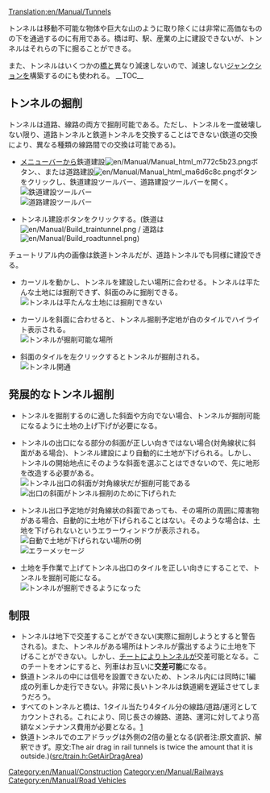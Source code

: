 [[Translation:en/Manual/Tunnels]]

{{ja/Manual/Tutorial/Navigation}}
トンネルは移動不可能な物体や巨大な山のように取り除くには非常に高価なものの下を通過するのに有用である。橋は町、駅、産業の上に建設できないが、トンネルはそれらの下に掘ることができる。

また、トンネルはいくつかの[[en/Manual/Bridges|橋]]と異なり減速しないので、減速しない[[en/Community/Junctionary/Main Page|ジャンクション]]を構築するのにも使われる。
__TOC__
==トンネルの掘削==
トンネルは道路、線路の両方で掘削可能である。ただし、トンネルを一度破壊しない限り、道路トンネルと鉄道トンネルを交換することはできない(鉄道の交換により、異なる種類の線路間での交換は可能である)。
*[[en/Manual/Game interface#the-menu-bar|メニューバー]]から鉄道建設[[File:en/Manual/Manual html m772c5b23.png]]ボタン、、または道路建設[[File:en/Manual/Manual html ma6d6c8c.png]]ボタンをクリックし、鉄道建設ツールバー、道路建設ツールバーを開く。<br/>[[File:en/Manual/Railroad Construction.png|none|frame|鉄道建設ツールバー]]<br/>[[File:en/Manual/Road constructionnew.png|none|frame|道路建設ツールバー]]

*トンネル建設ボタンをクリックする。(鉄道は[[File:en/Manual/Build traintunnel.png]] / 道路は[[File:en/Manual/Build roadtunnel.png]])

チュートリアル内の画像は鉄道トンネルだが、道路トンネルでも同様に建設できる。

*カーソルを動かし、トンネルを建設したい場所に合わせる。トンネルは平たんな土地には掘削できず、斜面のみに掘削できる。<br/>[[File:en/Manual/Tunnel try.png|none|frame|トンネルは平たんな土地には掘削できない]]

*カーソルを斜面に合わせると、トンネル掘削予定地が白のタイルでハイライト表示される。<br/>[[File:en/Manual/Tunnel prepare first.png|none|frame|トンネルが掘削可能な場所]]

*斜面のタイルを左クリックするとトンネルが掘削される。<br/>[[File:en/Manual/Tunnel built first.png|none|frame|トンネル開通]]

==発展的なトンネル掘削==
*トンネルを掘削するのに適した斜面や方向でない場合、トンネルが掘削可能になるように土地の上げ下げが必要になる。

*トンネルの出口になる部分の斜面が正しい向きではない場合(対角線状に斜面がある場合)、トンネル建設により自動的に土地が下げられる。しかし、トンネルの開始地点にそのような斜面を選ぶことはできないので、先に地形を改造する必要がある。<br/>[[File:en/Manual/Tunnel prepare second.png|none|frame|トンネル出口の斜面が対角線状だが掘削可能である]]<br/>[[File:en/Manual/Tunnel built second.png|none|frame|出口の斜面がトンネル掘削のために下げられた]]

*トンネル出口予定地が対角線状の斜面であっても、その場所の周囲に障害物がある場合、自動的に土地が下げられることはない。そのような場合は、土地を下げられないというエラーウィンドウが表示される。<br/>[[File:en/Manual/Tunnel terraform third.png|none|frame|自動で土地が下げられない場所の例]]<br/>[[File:en/Manual/Tunnel error third.png|none|frame|エラーメッセージ]]

*土地を手作業で上げてトンネル出口のタイルを正しい向きにすることで、トンネルを掘削可能になる。<br/>[[File:en/Manual/Tunnel prepare third.png|none|frame|トンネルが掘削できるようになった]]

==制限==
*トンネルは地下で交差することができない(実際に掘削しようとすると警告される)。また、トンネルがある場所はトンネルが露出するように土地を下げることができない。しかし、[[en/Archive/Manual/Crossing tunnels|チート]]によりトンネルが交差可能となる。このチートをオンにすると、列車はお互いに'''交差可能'''になる。
*鉄道トンネルの中には信号を設置できないため、トンネル内には同時に1編成の列車しか走行できない。非常に長いトンネルは鉄道網を遅延させてしまうだろう。
*すべてのトンネルと橋は、1タイル当たり4タイル分の線路/道路/運河としてカウントされる。これにより、同じ長さの線路、道路、運河に対してより高額なメンテナンス費用が必要となる。[https://github.com/OpenTTD/OpenTTD/blob/9e19a5f93e3d79ac30bec14b6e0ba673b7073863/src/economy_type.h#L213]
*鉄道トンネルでのエアドラッグは外側の2倍の量となる(訳者注:原文直訳、解釈できず。原文:The air drag in rail tunnels is twice the amount that it is outside.)([https://github.com/OpenTTD/OpenTTD/blob/9e19a5f93e3d79ac30bec14b6e0ba673b7073863/src/train.h#L248 src/train.h:GetAirDragArea])


[[Category:en/Manual/Construction]]
[[Category:en/Manual/Railways]]
[[Category:en/Manual/Road Vehicles]]
